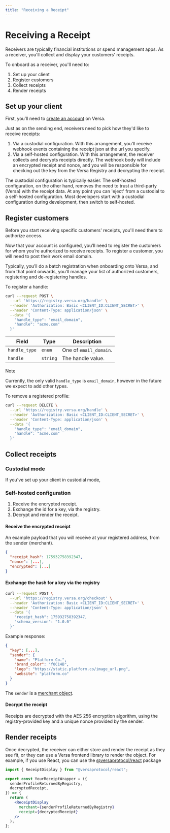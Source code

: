 ```yaml
---
title: "Receiving a Receipt"
---
```


# Receiving a Receipt

Receivers are typically financial institutions or spend management apps. As a receiver, you'll collect and display your customers' receipts.

To onboard as a receiver, you'll need to:

1. Set up your client
2. Register customers
3. Collect receipts
4. Render receipts

## Set up your client

First, you’ll need to [create an account](https://app.versa.org) on Versa.

Just as on the sending end, receivers need to pick how they'd like to receive receipts:

1. Via a custodial configuration. With this arrangement, you'll receive webhook events containing the receipt json at the url you specify.
2. Via a self-hosted configuration. With this arrangement, the receiver collects and decrypts receipts directly. The webhook body will include an encrypted receipt and nonce, and you will be responsible for checking out the key from the Versa Registry and decrypting the receipt.

The custodial configuration is typically easier. The self-hosted configuration, on the other hand, removes the need to trust a third-party (Versa) with the receipt data. At any point you can 'eject' from a custodial to a self-hosted configuration. Most developers start with a custodial configuration during development, then switch to self-hosted.

## Register customers

Before you start receiving specific customers' receipts, you'll need them to authorize access.

Now that your account is configured, you’ll need to register the customers for whom you’re authorized to receive receipts. To register a customer, you will need to post their work email domain.

Typically, you’ll do a batch registration when onboarding onto Versa, and from that point onwards, you’ll manage your list of authorized customers, registering and de-registering handles.

To register a handle:

```bash
curl --request POST \
  --url 'https://registry.versa.org/handle' \
  --header 'Authorization: Basic <CLIENT_ID:CLIENT_SECRET>' \
  --header 'Content-Type: application/json' \
  --data '{
    "handle_type": "email_domain",
    "handle": "acme.com"
  }'
```

| Field         | Type     | Description            |
| ------------- | -------- | ---------------------- |
| `handle_type` | `enum`   | One of `email_domain`. |
| `handle`      | `string` | The handle value.      |

> [!NOTE]
> Currently, the only valid `handle_type` is `email_domain`, however in the future we expect to add other types.

To remove a registered profile:

```bash
curl --request DELETE \
  --url 'https://registry.versa.org/handle' \
  --header 'Authorization: Basic <CLIENT_ID:CLIENT_SECRET>' \
  --header 'Content-Type: application/json' \
  --data '{
    "handle_type": "email_domain",
    "handle": "acme.com"
  }'
```

## Collect receipts

### Custodial mode

If you've set up your client in custodial mode,

### Self-hosted configuration

1. Receive the encrypted receipt.
2. Exchange the id for a key, via the registry.
3. Decrypt and render the receipt.

#### Receive the encrypted receipt

An example payload that you will receive at your registered address, from the sender (merchant).

```json
{
  "receipt_hash": 175932758392347,
  "nonce": [...],
  "encrypted": [...]
}
```

#### Exchange the hash for a key via the registry

```bash
curl --request POST \
  --url 'https://registry.versa.org/checkout' \
  --header 'Authorization: Basic <CLIENT_ID:CLIENT_SECRET>' \
  --header 'Content-Type: application/json' \
  --data '{
    "receipt_hash": 175932758392347,
    "schema_version": "1.0.0"
  }'
```

Example response:

```json
{
  "key": [...],
  "sender": {
    "name": "Platform Co.",
    "brand_color": "f0C14B",
    "logo": "https://static.platform.co/image_url.png",
    "website": "platform.co"
  }
}
```

The `sender` is a [merchant object](https://docs.versa.org/receipt#merchant).

#### Decrypt the receipt

Receipts are decrypted with the AES 256 encryption algorithm, using the registry-provided key and a unique nonce provided by the sender.

## Render receipts

Once decrypted, the receiver can either store and render the receipt as they see fit, or they can use a Versa frontend library to render the object.
For example, if you use React, you can use the [@versaprotocol/react](https://www.npmjs.com/package/@versaprotocol/react) package

```jsx
import { ReceiptDisplay } from "@versaprotocol/react";

export const YourReceiptWrapper = ({
  senderProfileReturnedByRegistry,
  decryptedReceipt,
}) => {
  return (
    <ReceiptDisplay
      merchant={senderProfileReturnedByRegistry}
      receipt={decryptedReceipt}
    />
  );
};
```
